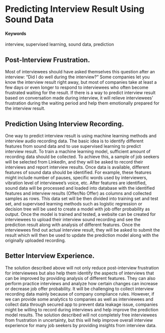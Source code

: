 # Predicting Interview Result Using Sound Data {#interview-prediction}

#### Keywords

interview, supervised learning, sound data, prediction

## Post-Interview Frustration.

Most of interviewees should have asked themselves this question after an interview: “Did I do well during the interview?” Some companies let you know the interview result right away, but most of companies take at least a few days or even longer to respond to interviewees who often become frustrated waiting for the result. If there is a way to predict interview result based on conversation made during interview, it will relieve interviewees’ frustration during the waiting period and help them emotionally prepared for the interview result.

## Prediction Using Interview Recording.

One way to predict interview result is using machine learning methods and interview audio recording data. The basic idea is to identify different features from sound data and to use supervised learning to predict interview result. To train a machine learning model, sufficient amount of recording data should be collected. To achieve this, a sample of job seekers will be selected from LinkedIn, and they will be asked to record their interviews and report interview results. Once data is available, different features of sound data should be identified. For example, these features might include number of pauses, specific words used by interviewers, vibration level of interviewee’s voice, etc. After features are identified, sound data will be processed and loaded into database with the identified features and interview results (Offer/No Offer) as columns and collected samples as rows. This data set will be then divided into training set and test set, and supervised learning methods such as logistic regression or decision tree will be used to create a model with job offer probability as output. Once the model is trained and tested, a website can be created for interviewees to upload their interview sound recording and see the prediction result along with analysis of different features. Once the interviewees find out actual interview result, they will be asked to submit the result which will then be used to update the prediction model along with the originally uploaded recording.

## Better Interview Experience.

The solution described above will not only reduce post-interview frustration for interviewees but also help them identify the aspects of interviews that can be improved by providing analysis of different features. They can also perform practice interviews and analyze how certain changes can increase or decrease job offer probability. It will be challenging to collect interview recording data mainly because of company compliance rules. However, if we can provide some analytics to companies as well as interviewees and collect data through secured app to prevent data leakage issue, companies might be willing to record during interviews and help improve the prediction model results. The solution described will not completely free interviewees from frustration in uncertainty, but this will help improve overall interview experience for many job seekers by providing insights from interview data.
